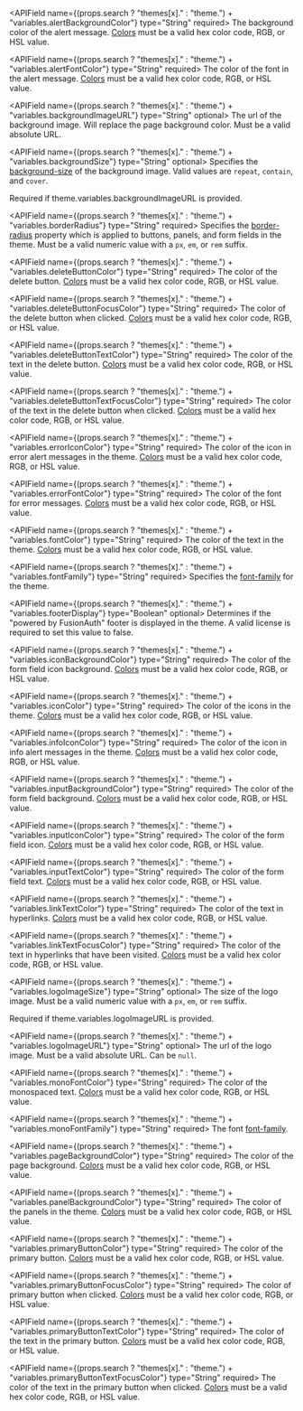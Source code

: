 
<APIField name={(props.search ? "themes[x]." : "theme.") + "variables.alertBackgroundColor"} type="String" required>
  The background color of the alert message.  [Colors](https://developer.mozilla.org/en-US/docs/Web/CSS/color) must be a valid hex color code, RGB, or HSL value.
</APIField>

<APIField name={(props.search ? "themes[x]." : "theme.") + "variables.alertFontColor"} type="String" required>
  The color of the font in the alert message.  [Colors](https://developer.mozilla.org/en-US/docs/Web/CSS/color) must be a valid hex color code, RGB, or HSL value. 
</APIField>

<APIField name={(props.search ? "themes[x]." : "theme.") + "variables.backgroundImageURL"} type="String" optional>
  The url of the background image. Will replace the page background color. Must be a valid absolute URL.
</APIField>

<APIField name={(props.search ? "themes[x]." : "theme.") + "variables.backgroundSize"} type="String" optional>
  Specifies the [background-size](https://developer.mozilla.org/en-US/docs/Web/CSS/background-size) of the background image. Valid values are `repeat`, `contain`, and `cover`.

  Required if <InlineField>theme.variables.backgroundImageURL</InlineField> is provided.
</APIField>

<APIField name={(props.search ? "themes[x]." : "theme.") + "variables.borderRadius"} type="String" required>
  Specifies the [border-radius](https://developer.mozilla.org/en-US/docs/Web/CSS/border-radius) property which is applied to buttons, panels, and form fields in the theme. Must be a valid numeric value with a `px`, `em`, or `rem` suffix.
</APIField>

<APIField name={(props.search ? "themes[x]." : "theme.") + "variables.deleteButtonColor"} type="String" required>
  The color of the delete button.  [Colors](https://developer.mozilla.org/en-US/docs/Web/CSS/color) must be a valid hex color code, RGB, or HSL value.
</APIField>

<APIField name={(props.search ? "themes[x]." : "theme.") + "variables.deleteButtonFocusColor"} type="String" required>
  The color of the delete button when clicked.  [Colors](https://developer.mozilla.org/en-US/docs/Web/CSS/color) must be a valid hex color code, RGB, or HSL value. 
</APIField>

<APIField name={(props.search ? "themes[x]." : "theme.") + "variables.deleteButtonTextColor"} type="String" required>
  The color of the text in the delete button.  [Colors](https://developer.mozilla.org/en-US/docs/Web/CSS/color) must be a valid hex color code, RGB, or HSL value.
</APIField>

<APIField name={(props.search ? "themes[x]." : "theme.") + "variables.deleteButtonTextFocusColor"} type="String" required>
  The color of the text in the delete button when clicked.  [Colors](https://developer.mozilla.org/en-US/docs/Web/CSS/color) must be a valid hex color code, RGB, or HSL value.
</APIField>

<APIField name={(props.search ? "themes[x]." : "theme.") + "variables.errorIconColor"} type="String" required>
  The color of the icon in error alert messages in the theme.  [Colors](https://developer.mozilla.org/en-US/docs/Web/CSS/color) must be a valid hex color code, RGB, or HSL value.
</APIField>

<APIField name={(props.search ? "themes[x]." : "theme.") + "variables.errorFontColor"} type="String" required>
  The color of the font for error messages.  [Colors](https://developer.mozilla.org/en-US/docs/Web/CSS/color) must be a valid hex color code, RGB, or HSL value.
</APIField>

<APIField name={(props.search ? "themes[x]." : "theme.") + "variables.fontColor"} type="String" required>
  The color of the text in the theme.  [Colors](https://developer.mozilla.org/en-US/docs/Web/CSS/color) must be a valid hex color code, RGB, or HSL value.
</APIField>

<APIField name={(props.search ? "themes[x]." : "theme.") + "variables.fontFamily"} type="String" required>
  Specifies the [font-family](https://developer.mozilla.org/en-US/docs/Web/CSS/font-family) for the theme.
</APIField>

<APIField name={(props.search ? "themes[x]." : "theme.") + "variables.footerDisplay"} type="Boolean" optional>
  Determines if the "powered by FusionAuth" footer is displayed in the theme. A valid license is required to set this value to <InlineFieldValue>false</InlineFieldValue>.
</APIField>

<APIField name={(props.search ? "themes[x]." : "theme.") + "variables.iconBackgroundColor"} type="String" required>
  The color of the form field icon background.  [Colors](https://developer.mozilla.org/en-US/docs/Web/CSS/color) must be a valid hex color code, RGB, or HSL value.
</APIField>

<APIField name={(props.search ? "themes[x]." : "theme.") + "variables.iconColor"} type="String" required>
  The color of the icons in the theme.  [Colors](https://developer.mozilla.org/en-US/docs/Web/CSS/color) must be a valid hex color code, RGB, or HSL value.
</APIField>

<APIField name={(props.search ? "themes[x]." : "theme.") + "variables.infoIconColor"} type="String" required>
  The color of the icon in info alert messages in the theme.  [Colors](https://developer.mozilla.org/en-US/docs/Web/CSS/color) must be a valid hex color code, RGB, or HSL value.
</APIField>

<APIField name={(props.search ? "themes[x]." : "theme.") + "variables.inputBackgroundColor"} type="String" required>
  The color of the form field background.  [Colors](https://developer.mozilla.org/en-US/docs/Web/CSS/color) must be a valid hex color code, RGB, or HSL value.
</APIField>

<APIField name={(props.search ? "themes[x]." : "theme.") + "variables.inputIconColor"} type="String" required>
  The color of the form field icon.  [Colors](https://developer.mozilla.org/en-US/docs/Web/CSS/color) must be a valid hex color code, RGB, or HSL value.
</APIField>

<APIField name={(props.search ? "themes[x]." : "theme.") + "variables.inputTextColor"} type="String" required>
  The color of the form field text.  [Colors](https://developer.mozilla.org/en-US/docs/Web/CSS/color) must be a valid hex color code, RGB, or HSL value.
</APIField>

<APIField name={(props.search ? "themes[x]." : "theme.") + "variables.linkTextColor"} type="String" required>
  The color of the text in hyperlinks.  [Colors](https://developer.mozilla.org/en-US/docs/Web/CSS/color) must be a valid hex color code, RGB, or HSL value.
</APIField>

<APIField name={(props.search ? "themes[x]." : "theme.") + "variables.linkTextFocusColor"} type="String" required>
  The color of the text in hyperlinks that have been visited.  [Colors](https://developer.mozilla.org/en-US/docs/Web/CSS/color) must be a valid hex color code, RGB, or HSL value.
</APIField>

<APIField name={(props.search ? "themes[x]." : "theme.") + "variables.logoImageSize"} type="String" optional>
  The size of the logo image. Must be a valid numeric value with a `px`, `em`, or `rem` suffix.

  Required if <InlineField>theme.variables.logoImageURL</InlineField> is provided.
</APIField>

<APIField name={(props.search ? "themes[x]." : "theme.") + "variables.logoImageURL"} type="String" optional>
  The url of the logo image.  Must be a valid absolute URL. Can be `null`. 
</APIField>

<APIField name={(props.search ? "themes[x]." : "theme.") + "variables.monoFontColor"} type="String" required>
  The color of the monospaced text.  [Colors](https://developer.mozilla.org/en-US/docs/Web/CSS/color) must be a valid hex color code, RGB, or HSL value.  
</APIField>

<APIField name={(props.search ? "themes[x]." : "theme.") + "variables.monoFontFamily"} type="String" required>
  The font [font-family](https://developer.mozilla.org/en-US/docs/Web/CSS/font-family).
</APIField>

<APIField name={(props.search ? "themes[x]." : "theme.") + "variables.pageBackgroundColor"} type="String" required>
  The color of the page background.  [Colors](https://developer.mozilla.org/en-US/docs/Web/CSS/color) must be a valid hex color code, RGB, or HSL value.  
</APIField>

<APIField name={(props.search ? "themes[x]." : "theme.") + "variables.panelBackgroundColor"} type="String" required>
  The color of the panels in the theme.  [Colors](https://developer.mozilla.org/en-US/docs/Web/CSS/color) must be a valid hex color code, RGB, or HSL value.  
</APIField>

<APIField name={(props.search ? "themes[x]." : "theme.") + "variables.primaryButtonColor"} type="String" required>
  The color of the primary button.  [Colors](https://developer.mozilla.org/en-US/docs/Web/CSS/color) must be a valid hex color code, RGB, or HSL value.  
</APIField>

<APIField name={(props.search ? "themes[x]." : "theme.") + "variables.primaryButtonFocusColor"} type="String" required>
  The color of primary button when clicked.  [Colors](https://developer.mozilla.org/en-US/docs/Web/CSS/color) must be a valid hex color code, RGB, or HSL value.  
</APIField>

<APIField name={(props.search ? "themes[x]." : "theme.") + "variables.primaryButtonTextColor"} type="String" required>
  The color of the text in the primary button.  [Colors](https://developer.mozilla.org/en-US/docs/Web/CSS/color) must be a valid hex color code, RGB, or HSL value.  
</APIField>

<APIField name={(props.search ? "themes[x]." : "theme.") + "variables.primaryButtonTextFocusColor"} type="String" required>
  The color of the text in the primary button when clicked.  [Colors](https://developer.mozilla.org/en-US/docs/Web/CSS/color) must be a valid hex color code, RGB, or HSL value.  
</APIField>
